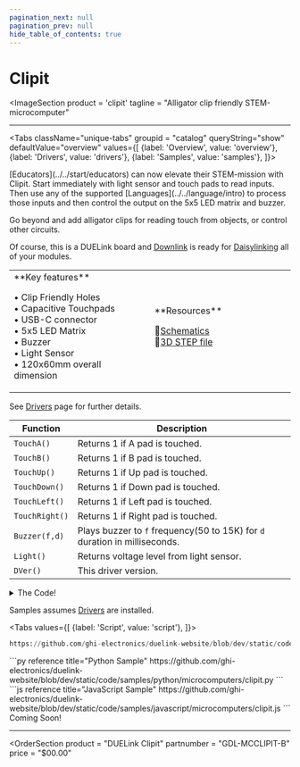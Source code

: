 ```yaml
---
pagination_next: null
pagination_prev: null
hide_table_of_contents: true
---
```



# Clipit

<ImageSection
    product = 'clipit'
    tagline = "Alligator clip friendly STEM-microcomputer"
></ImageSection>

---

<Tabs className="unique-tabs" groupid = "catalog" queryString="show" defaultValue="overview"
  values={[
    {label: 'Overview', value: 'overview'},
    {label: 'Drivers', value: 'drivers'},
    {label: 'Samples', value: 'samples'},
  ]}>

<TabItem value="overview">
[Educators](../../start/educators) can now elevate their STEM-mission with Clipit. Start immediately with light sensor and touch pads to read inputs. Then use any of the supported [Languages](../../language/intro) to process those inputs and then control the output on the 5x5 LED matrix and buzzer.

Go beyond and add alligator clips for reading touch from objects, or control other circuits.

Of course, this is a DUELink board and [Downlink](../../interface/downlink) is ready for [Daisylinking](../../engine/daisylink) all of your modules.

<table><td width='50%'>
**Key features**

• Clip Friendly Holes<br/>
• Capacitive Touchpads<br/>
• USB-C connector<br/>
• 5x5 LED Matrix<br/>
• Buzzer<br/>
• Light Sensor<br/>
• 120x60mm overall dimension<br/>

</td><td width='50%'>
**Resources**

📄[Schematics](pathname:///sch/gdl-mcclipit-b.pdf)<br/>
🔩[3D STEP file](pathname:///3d/gdl-mcclipit-b.step)<br/>

</td></table>

</TabItem>

<TabItem value="drivers">

See [Drivers](../../engine/drivers) page for further details.

Function | Description
---| ---
`TouchA()` | Returns 1 if A pad is touched.
`TouchB()` | Returns 1 if B pad is touched.
`TouchUp()` | Returns 1 if Up pad is touched.
`TouchDown()` | Returns 1 if Down pad is touched.
`TouchLeft()` | Returns 1 if Left pad is touched.
`TouchRight()` | Returns 1 if Right pad is touched.
`Buzzer(f,d)` | Plays buzzer to `f` frequency(50 to 15K) for `d` duration in milliseconds.
`Light()` | Returns voltage level from light sensor.
`DVer()` | This driver version.

<details>
  <summary>The Code!</summary>

```py reference title="Clipit Driver"
https://github.com/ghi-electronics/duelink-website/blob/dev/static/code/drivers/microcomputers/clipit.txt
```

</details>
</TabItem>

<TabItem value="samples">

Samples assumes [Drivers](../../engine/drivers) are installed.

<Tabs
  values={[
    {label: 'Script', value: 'script'},
]}>

<TabItem value="script">

```py reference title="Script Sample"
https://github.com/ghi-electronics/duelink-website/blob/dev/static/code/samples/script/microcomputers/clipit.txt
```
</TabItem>

<TabItem value="py">
```py reference title="Python Sample"
https://github.com/ghi-electronics/duelink-website/blob/dev/static/code/samples/python/microcomputers/clipit.py
```
</TabItem>

<TabItem value="js">
```js reference title="JavaScript Sample"
https://github.com/ghi-electronics/duelink-website/blob/dev/static/code/samples/javascript/microcomputers/clipit.js
```

</TabItem>
</Tabs>
</TabItem>

<TabItem value="projects">
Coming Soon!
</TabItem>
</Tabs>

---

<OrderSection
    product = "DUELink Clipit"
    partnumber = "GDL-MCCLIPIT-B"
    price = "$00.00"
></OrderSection>
